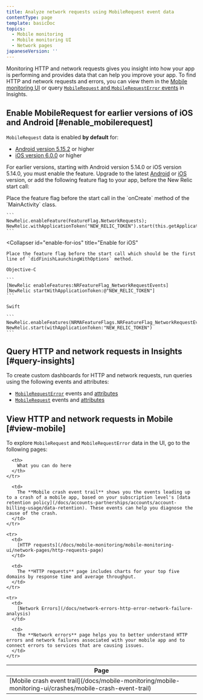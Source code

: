 ```yaml
---
title: Analyze network requests using MobileRequest event data
contentType: page
template: basicDoc
topics:
  - Mobile monitoring
  - Mobile monitoring UI
  - Network pages
japaneseVersion: ''
---
```


Monitoring HTTP and network requests gives you insight into how your app is performing and provides data that can help you improve your app. To find HTTP and network requests and errors, you can view them in the [Mobile monitoring UI](#view-mobile) or query [`MobileRequest` and `MobileRequestError` events](#query-insights) in Insights.

## Enable MobileRequest for earlier versions of iOS and Android [#enable_mobilerequest]

`MobileRequest` data is enabled **by default** for:

* [Android version 5.15.2](/docs/release-notes/mobile-release-notes/android-release-notes/android-5152) or higher
* [iOS version 6.0.0](/docs/release-notes/mobile-release-notes/ios-release-notes/ios-agent-600) or higher

For earlier versions, starting with Android version 5.14.0 or iOS version 5.14.0, you must enable the feature. Upgrade to the latest [Android](/docs/mobile-monitoring/new-relic-mobile-android/install-configure/upgrade-new-relic-mobiles-android-sdk) or [iOS](/docs/mobile-monitoring/new-relic-mobile-ios/installation/upgrade-new-relic-mobiles-ios-sdk) version, or add the following feature flag to your app, before the New Relic start call:

<CollapserGroup>
  <Collapser
    id="enable-for-android"
    title="Enable for Android"
  >
    Place the feature flag before the start call in the `onCreate` method of the `MainActivity` class.

    ```
    NewRelic.enableFeature(FeatureFlag.NetworkRequests);
    NewRelic.withApplicationToken("NEW_RELIC_TOKEN").start(this.getApplication());
    ```
  </Collapser>

  <Collapser
    id="enable-for-ios"
    title="Enable for iOS"
  >
    Place the feature flag before the start call which should be the first line of `didFinishLaunchingWithOptions` method.

    Objective-C

    ```
    [NewRelic enableFeatures:NRFeatureFlag_NetworkRequestEvents]
    [NewRelic startWithApplicationToken:@"NEW_RELIC_TOKEN"]
    ```

    Swift

    ```
    NewRelic.enableFeatures(NRMAFeatureFlags.NRFeatureFlag_NetworkRequestEvents)
    NewRelic.start(withApplicationToken:"NEW_RELIC_TOKEN")
    ```
  </Collapser>
</CollapserGroup>

## Query HTTP and network requests in Insights [#query-insights]

To create custom dashboards for HTTP and network requests, run queries using the following events and attributes:

* [`MobileRequestError`](/docs/insights/nrql-new-relic-query-language/nrql-examples/insights-query-examples-mobile#mobilerequesterror-examples) events and [attributes](/docs/insights/insights-data-sources/default-data/mobile-events-attributes#mobilerequesterror-attributes)
* [`MobileRequest`](/docs/insights/nrql-new-relic-query-language/nrql-query-examples/insights-query-examples-new-relic-mobile#mobilerequest-examples) events and [attributes](/docs/insights/insights-data-sources/default-data/mobile-events-attributes#mobilerequest-attributes)

## View HTTP and network requests in Mobile [#view-mobile]

To explore `MobileRequest` and `MobileRequestError` data in the UI, go to the following pages:

<Table>
  <thead>
    <tr>
      <th style={{ width: "200px" }}>
        Page
      </th>

      <th>
        What you can do here
      </th>
    </tr>
  </thead>

  <tbody>
    <tr>
      <td>
        [Mobile crash event trail](/docs/mobile-monitoring/mobile-monitoring-ui/crashes/mobile-crash-event-trail)
      </td>

      <td>
        The **Mobile crash event trail** shows you the events leading up to a crash of a mobile app, based on your subscription level's [data retention policy](/docs/accounts-partnerships/accounts/account-billing-usage/data-retention). These events can help you diagnose the cause of the crash.
      </td>
    </tr>

    <tr>
      <td>
        [HTTP requests](/docs/mobile-monitoring/mobile-monitoring-ui/network-pages/http-requests-page)
      </td>

      <td>
        The **HTTP requests** page includes charts for your top five domains by response time and average throughput.
      </td>
    </tr>

    <tr>
      <td>
        [Network Errors](/docs/network-errors-http-error-network-failure-analysis)
      </td>

      <td>
        The **Network errors** page helps you to better understand HTTP errors and network failures associated with your mobile app and to connect errors to services that are causing issues.
      </td>
    </tr>
  </tbody>
</Table>

